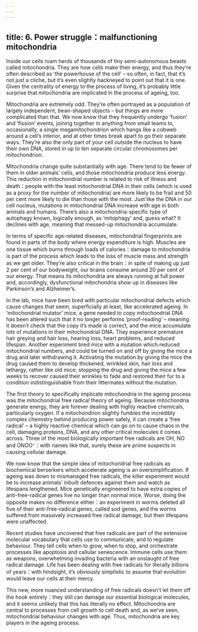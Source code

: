 ```yaml
---
---
---
```

title: 6. Power struggle：malfunctioning mitochondria
---




Inside our cells roam herds of thousands of tiny semi-autonomous beasts called mitochondria. They are how cells make their energy, and thus they’re often described as ‘the powerhouse of the cell’ – so often, in fact, that it’s not just a cliché, but it’s even slightly hackneyed to point out that it is one. Given the centrality of energy to the process of living, it’s probably little surprise that mitochondria are implicated in the process of ageing, too.

Mitochondria are extremely odd. They’re often portrayed as a population of largely independent, bean-shaped objects – but things are more complicated than that. We now know that they frequently undergo ‘fusion’ and ‘fission’ events, joining together in anything from small teams to, occasionally, a single megamitochondrion which hangs like a cobweb around a cell’s interior, and at other times break apart to go their separate ways. They’re also the only part of your cell outside the nucleus to have their own DNA, stored in up to ten separate circular chromosomes per mitochondrion.

Mitochondria change quite substantially with age. There tend to be fewer of them in older animals’ cells, and those mitochondria produce less energy. This reduction in mitochondrial number is related to risk of illness and death：people with the least mitochondrial DNA in their cells (which is used as a proxy for the number of mitochondria) are more likely to be frail and 50 per cent more likely to die than those with the most. Just like the DNA in our cell nucleus, mutations in mitochondrial DNA increase with age in both animals and humans. There’s also a mitochondria-specific type of autophagy known, logically enough, as ‘mitophagy’ and, guess what? It declines with age, meaning that messed-up mitochondria accumulate.

In terms of specific age-related diseases, mitochondrial fingerprints are found in parts of the body where energy expenditure is high. Muscles are one tissue which burns through loads of calories：damage to mitochondria is part of the process which leads to the loss of muscle mass and strength as we get older. They’re also critical in the brain：in spite of making up just 2 per cent of our bodyweight, our brains consume around 20 per cent of our energy. That means its mitochondria are always running at full power and, accordingly, dysfunctional mitochondria show up in diseases like Parkinson’s and Alzheimer’s.

In the lab, mice have been bred with particular mitochondrial defects which cause changes that seem, superficially at least, like accelerated ageing. In ‘mitochondrial mutator’ mice, a gene needed to copy mitochondrial DNA has been altered such that it no longer performs ‘proof-reading’ – meaning it doesn’t check that the copy it’s made is correct, and the mice accumulate lots of mutations in their mitochondrial DNA. They experience premature hair greying and hair loss, hearing loss, heart problems, and reduced lifespan. Another experiment bred mice with a mutation which reduced mitochondrial numbers, and could be turned on and off by giving the mice a drug and later withdrawing it. Activating the mutation by giving the mice the drug caused them to develop thickened, wrinkled skin, hair loss and lethargy, rather like old mice; stopping the drug and giving the mice a few weeks to recover caused their wrinkles to fade and restored their fur to a condition indistinguishable from their littermates without the mutation.

The first theory to specifically implicate mitochondria in the ageing process was the mitochondrial free radical theory of ageing. Because mitochondria generate energy, they are forever dealing with highly reactive chemicals, particularly oxygen. If a mitochondrion slightly fumbles the incredibly complex chemistry behind producing power safely, it can create a ‘free radical’ – a highly reactive chemical which can go on to cause chaos in the cell, damaging proteins, DNA, and any other critical molecules it comes across. Three of the most biologically important free radicals are OH, NO and ONOO⁻：with names like that, surely these are prime suspects in causing cellular damage.

We now know that the simple idea of mitochondrial free radicals as biochemical berserkers which accelerate ageing is an oversimplification. If ageing was down to mismanaged free radicals, the killer experiment would be to increase animals’ inbuilt defences against them and watch as lifespans lengthened. Mice genetically engineered to have extra copies of anti-free-radical genes live no longer than normal mice. Worse, doing the opposite makes no difference either：an experiment in worms deleted all five of their anti-free-radical genes, called sod genes, and the worms suffered from massively increased free radical damage, but their lifespans were unaffected.

Recent studies have uncovered that free radicals are part of the extensive molecular vocabulary that cells use to communicate, and to regulate behaviour. They tell cells when to grow, when to stop, and orchestrate processes like apoptosis and cellular senescence. Immune cells use them as weapons, overwhelming invading bacteria with an onslaught of free radical damage. Life has been dealing with free radicals for literally billions of years：with hindsight, it’s obviously simplistic to assume that evolution would leave our cells at their mercy.

This new, more nuanced understanding of free radicals doesn’t let them off the hook entirely：they still can damage our essential biological molecules, and it seems unlikely that this has literally no effect. Mitochondria are central to processes from cell growth to cell death and, as we’ve seen, mitochondrial behaviour changes with age. Thus, mitochondria are key players in the ageing process.